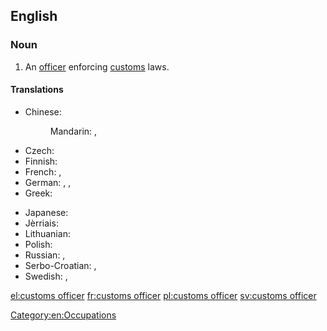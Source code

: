 ==English==

{{wikipedia}}

===Noun===
{{en-noun|head=[[customs]] [[officer]]}}

# An [[officer]] enforcing [[customs]] laws.

====Translations====
{{trans-top|officer}}
* Chinese:
*: Mandarin: {{t|cmn|海關職員|sc=Hani}}, {{t|cmn|海关职员|tr=hǎiguān zhíyuán|sc=Hani}}
* Czech: {{t+|cs|celník|m}}
* Finnish: {{t-|fi|tullivirkailija}}
* French: {{t+|fr|douanier|m}}, {{t+|fr|douanière|f}}
* German: {{t+|de|Zöllner|m}}, {{t-|de|Zollbeamte|m|f}}, {{t+|de|Zöllnerin|f}}
* Greek: {{t+|el|τελωνειακός|m|tr=teloneiakos}}
{{trans-mid}}
* Japanese: {{t-|ja|税関吏|tr=ぜいかんり, zeikanri|sc=Jpan}}
* Jèrriais: {{tø|roa-jer|douannyi|m}}
* Lithuanian: {{t-|lt|muitininkas|m}}
* Polish: {{t+|pl|celnik|m}}
* Russian: {{t+|ru|таможенник|m|tr=tamóžennik|sc=Cyrl}}, {{t-|ru|таможенный чиновник|m|tr=tamóžennyj činóvnik|sc=Cyrl}}
* Serbo-Croatian: {{t-|sh|cȁrinīk|m}}, {{t-|sh|цариник|m}}
* Swedish: {{t+|sv|tullare|c}}, {{t-|sv|tulltjänsteman|c}}
{{trans-bottom}}

[[Category:en:Occupations]]

[[el:customs officer]]
[[fr:customs officer]]
[[pl:customs officer]]
[[sv:customs officer]]